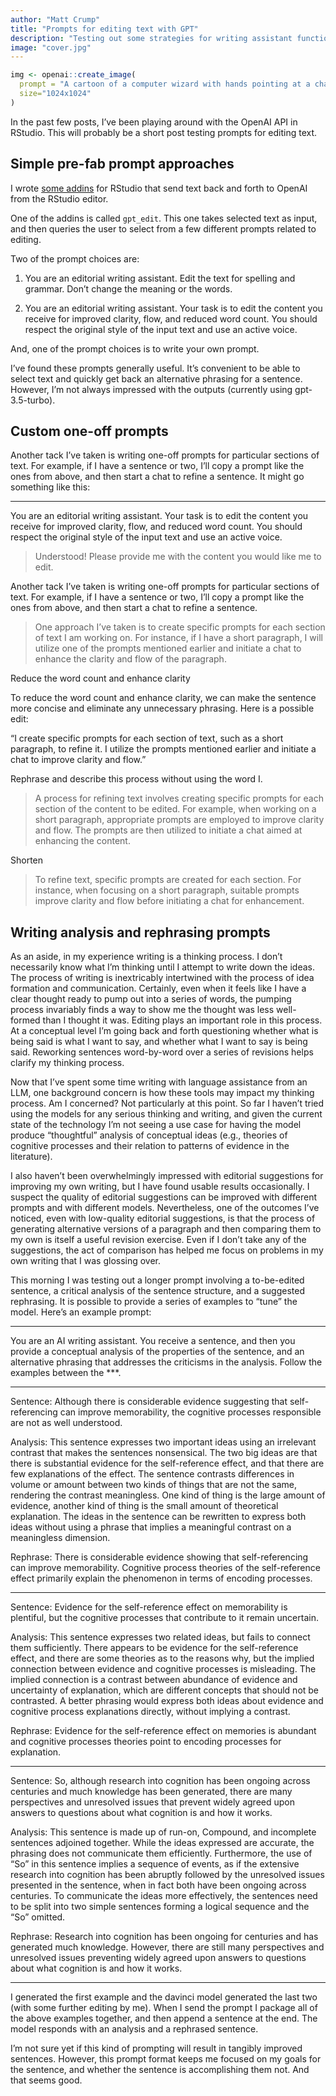 ```yaml
---
author: "Matt Crump"
title: "Prompts for editing text with GPT"
description: "Testing out some strategies for writing assistant functions from GPT"
image: "cover.jpg"
---
```


```r
img <- openai::create_image(
  prompt = "A cartoon of a computer wizard with hands pointing at a chalkboard and making suggestions about writing. Realistic line drawing.",
  size="1024x1024"
)
```


In the past few posts, I've been playing around with the OpenAI API in RStudio. This will probably be a short post testing prompts for editing text.

## Simple pre-fab prompt approaches

I wrote [some addins](https://crumplab.com/blog/770_rstudio_gpt/) for RStudio that send text back and forth to OpenAI from the RStudio editor.

One of the addins is called `gpt_edit`. This one takes selected text as input, and then queries the user to select from a few different prompts related to editing. 

Two of the prompt choices are:

1. You are an editorial writing assistant. Edit the text for spelling and grammar. Don't change the meaning or the words.

2. You are an editorial writing assistant. Your task is to edit the content you receive for improved clarity, flow, and reduced word count. You should respect the original style of the input text and use an active voice.

And, one of the prompt choices is to write your own prompt. 

I've found these prompts generally useful. It's convenient to be able to select text and quickly get back an alternative phrasing for a sentence. However, I'm not always impressed with the outputs (currently using gpt-3.5-turbo).

## Custom one-off prompts

Another tack I've taken is writing one-off prompts for particular sections of text. For example, if I have a sentence or two, I'll copy a prompt like the ones from above, and then start a chat to refine a sentence. It might go something like this:

----------

You are an editorial writing assistant. Your task is to edit the content you receive for improved clarity, flow, and reduced word count. You should respect the original style of the input text and use an active voice.


> Understood! Please provide me with the content you would like me to edit.

Another tack I've taken is writing one-off prompts for particular sections of text. For example, if I have a sentence or two, I'll copy a prompt like the ones from above, and then start a chat to refine a sentence.

> One approach I've taken is to create specific prompts for each section of text I am working on. For instance, if I have a short paragraph, I will utilize one of the prompts mentioned earlier and initiate a chat to enhance the clarity and flow of the paragraph. 

Reduce the word count and enhance clarity

:::{.blockquote}
To reduce the word count and enhance clarity, we can make the sentence more concise and eliminate any unnecessary phrasing. Here is a possible edit:

"I create specific prompts for each section of text, such as a short paragraph, to refine it. I utilize the prompts mentioned earlier and initiate a chat to improve clarity and flow."
:::

Rephrase and describe this process without using the word I.


> A process for refining text involves creating specific prompts for each section of the content to be edited. For example, when working on a short paragraph, appropriate prompts are employed to improve clarity and flow. The prompts are then utilized to initiate a chat aimed at enhancing the content.

Shorten

> To refine text, specific prompts are created for each section. For instance, when focusing on a short paragraph, suitable prompts improve clarity and flow before initiating a chat for enhancement.

## Writing analysis and rephrasing prompts

As an aside, in my experience writing is a thinking process. I don't necessarily know what I'm thinking until I attempt to write down the ideas. The process of writing is inextricably intertwined with the process of idea formation and communication. Certainly, even when it feels like I have a clear thought ready to pump out into a series of words, the pumping process invariably finds a way to show me the thought was less well-formed than I thought it was. Editing plays an important role in this process. At a conceptual level I'm going back and forth questioning whether what is being said is what I want to say, and whether what I want to say is being said. Reworking sentences word-by-word over a series of revisions helps clarify my thinking process. 

Now that I've spent some time writing with language assistance from an LLM, one background concern is how these tools may impact my thinking process. Am I concerned? Not particularly at this point. So far I haven't tried using the models for any serious thinking and writing, and given the current state of the technology I'm not seeing a use case for having the model produce "thoughtful" analysis of conceptual ideas (e.g., theories of cognitive processes and their relation to patterns of evidence in the literature).

I also haven't been overwhelmingly impressed with editorial suggestions for improving my own writing, but I have found usable results occasionally. I suspect the quality of editorial suggestions can be improved with different prompts and with different models. Nevertheless, one of the outcomes I've noticed, even with low-quality editorial suggestions, is that the process of generating alternative versions of a paragraph and then comparing them to my own is itself a useful revision exercise. Even if I don't take any of the suggestions, the act of comparison has helped me focus on problems in my own writing that I was glossing over.  

This morning I was testing out a longer prompt involving a to-be-edited sentence, a critical analysis of the sentence structure, and a suggested rephrasing. It is possible to provide a series of examples to "tune" the model. Here's an example prompt:

----

You are an AI writing assistant. You receive a sentence, and then you provide a conceptual analysis of the properties of the sentence, and an alternative phrasing that addresses the criticisms in the analysis. Follow the examples between the ***.

***

Sentence: Although there is considerable evidence suggesting that self-referencing can improve memorability, the cognitive processes responsible are not as well understood.

Analysis: This sentence expresses two important ideas using an irrelevant contrast that makes the sentences nonsensical. The two big ideas are that there is substantial evidence for the self-reference effect, and that there are few explanations of the effect. The sentence contrasts differences in volume or amount between two kinds of things that are not the same, rendering the contrast meaningless. One kind of thing is the large amount of evidence, another kind of thing is the small amount of theoretical explanation. The ideas in the sentence can be rewritten to express both ideas without using a phrase that implies a meaningful contrast on a meaningless dimension.

Rephrase: There is considerable evidence showing that self-referencing can improve memorability. Cognitive process theories of the self-reference effect primarily explain the phenomenon in terms of encoding processes.

***

Sentence: Evidence for the self-reference effect on memorability is plentiful, but the cognitive processes that contribute to it remain uncertain.

Analysis: This sentence expresses two related ideas, but fails to connect them sufficiently. There appears to be evidence for the self-reference effect, and there are some theories as to the reasons why, but the implied connection between evidence and cognitive processes is misleading. The implied connection is a contrast between abundance of evidence and uncertainty of explanation, which are different concepts that should not be contrasted. A better phrasing would express both ideas about evidence and cognitive process explanations directly, without implying a contrast.

Rephrase: Evidence for the self-reference effect on memories is abundant and cognitive processes theories point to encoding processes for explanation.

***

Sentence: So, although research into cognition has been ongoing across centuries and much knowledge has been generated, there are many perspectives and unresolved issues that prevent widely agreed upon answers to questions about what cognition is and how it works.

Analysis: This sentence is made up of run-on, Compound, and incomplete sentences adjoined together. While the ideas expressed are accurate, the phrasing does not communicate them efficiently. Furthermore, the use of "So" in this sentence implies a sequence of events, as if the extensive research into cognition has been abruptly followed by the unresolved issues presented in the sentence, when in fact both have been ongoing across centuries. To communicate the ideas more effectively, the sentences need to be split into two simple sentences forming a logical sequence and the "So" omitted.

Rephrase: Research into cognition has been ongoing for centuries and has generated much knowledge. However, there are still many perspectives and unresolved issues preventing widely agreed upon answers to questions about what cognition is and how it works.

***

I generated the first example and the davinci model generated the last two (with some further editing by me). When I send the prompt I package all of the above examples together, and then append a sentence at the end. The model responds with an analysis and a rephrased sentence.

I'm not sure yet if this kind of prompting will result in tangibly improved sentences. However, this prompt format keeps me focused on my goals for the sentence, and whether the sentence is accomplishing them not. And that seems good.











